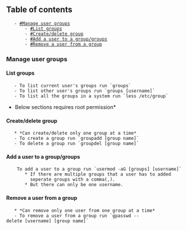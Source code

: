 == Table of contents ==
	- [[#Manage user groups]]
		- [[#List groups]]
		- [[#Create/delete group]]
		- [[#Add a user to a group/groups]]
		- [[#Remove a user from a group]]

=== Manage user groups ===

==== List groups ====
	- To list current user's groups run `groups`
	- To list other user's groups run `groups [username]`
	- To list all the groups in a system run `less /etc/group`

*Below sections requires root permission*

==== Create/delete group ====
	* *Can create/delete only one group at a time*
	- To create a group run `groupadd [group name]`
	- To delete a group run `groupdel [group name]`

==== Add a user to a group/groups ====
	 To add a user to a group run `usermod -aG [groups] [username]`
		* If there are multiple groups that a user has to added
		  seperate groups with a comma(,).
		* But there can only be one username.

==== Remove a user from a group ====
	* *Can remove only one user from one group at a time*
	- To remove a user from a group run `gpasswd --delete [username] [group name]`
